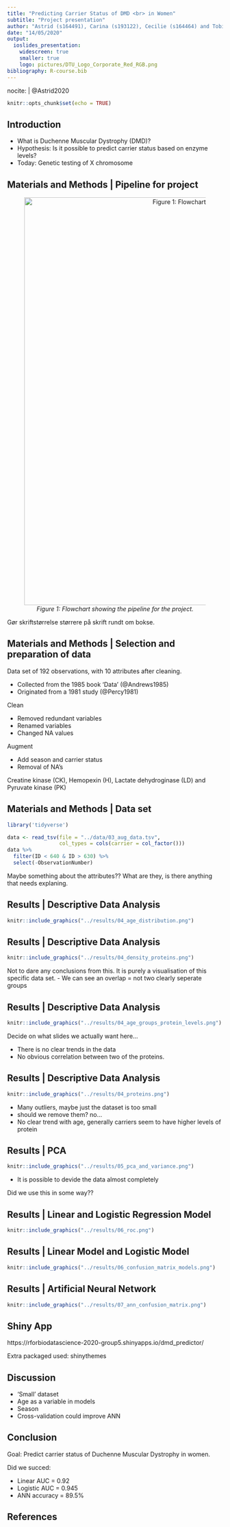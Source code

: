```yaml
---
title: "Predicting Carrier Status of DMD <br> in Women"
subtitle: "Project presentation"
author: "Astrid (s164491), Carina (s193122), Cecilie (s164464) and Tobias (s193123)"
date: "14/05/2020"
output:
  ioslides_presentation:
    widescreen: true
    smaller: true
    logo: pictures/DTU_Logo_Corporate_Red_RGB.png
bibliography: R-course.bib
---
```

nocite: | 
  @Astrid2020
```r
knitr::opts_chunk$set(echo = TRUE)

```

## Introduction {.flexbox .vcenter}

* What is Duchenne Muscular Dystrophy (DMD)?
* Hypothesis: Is it possible to predict carrier status based on enzyme levels?
* Today: Genetic testing of X chromosome 



## Materials and Methods | Pipeline for project

<center>

![*Figure 1: Flowchart showing the pipeline for the project.*](pictures/pipeline.png){width=950px}

</center>

<div class="notes">
Gør skriftstørrelse størrere på skrift rundt om bokse.
</div>

## Materials and Methods | Selection and preparation of data
Data set of 192 observations, with 10 attributes after cleaning.

- Collected from the 1985 book 'Data' (@Andrews1985)
- Originated from a 1981 study (@Percy1981)

Clean

* Removed redundant variables
* Renamed variables
* Changed NA values

Augment

* Add season and carrier status
* Removal of NA's

<div class="notes">
Creatine kinase (CK), Hemopexin (H), Lactate dehydroginase (LD) and Pyruvate kinase (PK)
</div>


##  Materials and Methods | Data set 

```r
library('tidyverse')
```
```r
data <- read_tsv(file = "../data/03_aug_data.tsv", 
                 col_types = cols(carrier = col_factor()))
data %>%
  filter(ID < 640 & ID > 630) %>% 
  select(-ObservationNumber)
```

<div class="notes">
Maybe something about the attributes?? 
What are they, is there anything that needs explaning.
</div>



## Results | Descriptive Data Analysis {.flexbox .vcenter}

```r
knitr::include_graphics("../results/04_age_distribution.png")
```

## Results | Descriptive Data Analysis {.flexbox .vcenter}
```r
knitr::include_graphics("../results/04_density_proteins.png")
```

<div class="notes">
Not to dare any conclusions from this. It is purely a visualisation of this specific
data set. 
 - We can see an overlap = not two clearly seperate groups
</div>

## Results | Descriptive Data Analysis {.flexbox .vcenter}

```r
knitr::include_graphics("../results/04_age_groups_protein_levels.png")
```

<div class="notes">
Decide on what slides we actually want here...

- There is no clear trends in the data
- No obvious correlation between two of the proteins. 

</div>
## Results | Descriptive Data Analysis {.flexbox .vcenter}

```r
knitr::include_graphics("../results/04_proteins.png")
```

<div class = "notes">
- Many outliers, maybe just the dataset is too small
- should we remove them? no...
- No clear trend with age, generally carriers seem to have higher levels of protein
</div>


## Results | PCA {.columns-2 .smaller .flexbox .vcenter}

```r
knitr::include_graphics("../results/05_pca_and_variance.png")
```

<div class="notes">
- It is possible to devide the data almost completely

Did we use this in some way?? 
</div>


## Results | Linear and Logistic Regression Model {.flexbox .vcenter}
```r
knitr::include_graphics("../results/06_roc.png")

```

## Results | Linear Model and Logistic Model {.flexbox .vcenter}

```r
knitr::include_graphics("../results/06_confusion_matrix_models.png")

```

## Results | Artificial Neural Network {.flexbox .vcenter}

```r
knitr::include_graphics("../results/07_ann_confusion_matrix.png")

```


## Shiny App

https://rforbiodatascience-2020-group5.shinyapps.io/dmd_predictor/ 

Extra packaged used: shinythemes

## Discussion

- 'Small' dataset 
-  Age as a variable in models
-  Season 
- Cross-validation could improve ANN

## Conclusion
Goal: 
Predict carrier status of Duchenne Muscular Dystrophy in women.

Did we succed: 

  * Linear AUC = 0.92
  * Logistic AUC = 0.945
  * ANN accuracy = 89.5%

## References
